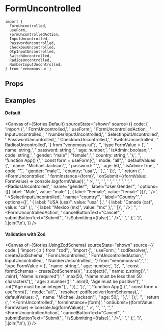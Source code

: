 
<Meta of={Stories} />

# FormUncontrolled

```tsx
import {
  FormUncontrolled,
  useForm,
  FormUncontrolledAction,
  InputUncontrolled,
  PasswordUncontrolled,
  CheckboxUncontrolled,
  OtpInputUncontrolled,
  SwitchUncontrolled,
  RadiosUncontrolled,
  NumberInputUncontrolled,
} from 'venomous-ui';
```

## Props

<Controls />

## Examples

#### Default

<Canvas
  of={Stories.Default}
  sourceState="shown"
  source={{
    code: [
      'import {',
      '  FormUncontrolled,',
      '  useForm,',
      '  FormUncontrolledAction,',
      '  InputUncontrolled,',
      '  NumberInputUncontrolled,',
      '  SelectInputUncontrolled',
      '  PasswordUncontrolled,',
      '  CheckboxUncontrolled,',
      '  SwitchUncontrolled',
      '  RadiosUncontrolled',
      '} from "venomous-ui";',
      '',
      'type FormValue = {',
      '  name: string;',
      '  password: string;',
      '  age: number;',
      '  isAdmin: boolean;',
      '  code: string;',
      '  gender: "male" | "female";',
      '  country: string;',
      '};',
      '',
      'function App() {',
      '  const form = useForm<FormValue>({',
      '    mode: "all",',
      '    defaultValues: {',
      '      name: "Michael Jackson",',
      '      password: "",',
      '      age: 50,',
      '      isAdmin: true,',
      '      code: "",',
      '      gender: "male",',
      '      country: "usa",',
      '    },',
      '  });',
      '',
      '  return (',
      '    <FormUncontrolled',
      '      formInstance={form}',
      '      onSubmit={(formValue: FormValue) => console.log(formValue)}',
      '    >',
      '      <InputUncontrolled name="name" label="User Name" fullWidth />',
      '      <PasswordUncontrolled name="password" label="Password" fullWidth />',
      '      <NumberInputUncontrolled name="age" label="User Age" />',
      '      <CheckboxUncontrolled name="isAdmin" label="Is Admin Star" labelDirection="start" />',
      '      <SwitchUncontrolled name="isAdmin" startLabel="Is Admin User" labelsDirection="column" />',
      '      <OtpInputUncontrolled name="code" label="Code" />',
      '      <RadiosUncontrolled',
      '        name="gender"',
      '        label="User Gender"',
      '        options={[{ label: "Male", value: "male" }, { label: "Female", value: "female" }]}',
      '      />',
      '      <SelectInputUncontrolled',
      '        name="country"',
      '        label="Country"',
      '        options={[',
      '          { label: "USA (usa)", value: "usa" },',
      '          { label: "Canada (ca)", value: "ca" },',
      '          { label: "Mexico (mx)", value: "mx" },',
      '        ]}',
      '      />',
      '',
      '      <FormUncontrolledAction',
      '        cancelButtonText="Cancel"',
      '        submitButtonText="Submit"',
      '        isSubmitting={false}',
      '      />',
      '    </FormUncontrolled>',
      '  );',
      '}',
    ].join('\n'),
  }}
/>

#### Validation with Zod

<Canvas
  of={Stories.UsingZodSchema}
  sourceState="shown"
  source={{
    code: [
      'import { z } from "zod";',
      'import {',
      '  useForm,',
      '  zodResolver,',
      '  createZodSchema',
      '  FormUncontrolled,',
      '  FormUncontrolledAction,',
      '  InputUncontrolled,',
      '  NumberUncontrolled,',
      '} from "venomous-ui";',
      '',
      'type FormValue = {',
      '  name: string;',
      '  age: number;',
      '};',
      '',
      'const formSchemas = createZodSchema<FormValue>()(',
      '  z.object({',
      '    name: z.string()',
      '      .min(1, "Name is required")',
      '      .max(50, "Name must be less than 50 characters"),',
      '    age: z.number()',
      '      .min(0, "Age must be positive")',
      '      .int("Age must be an integer"),',
      '  }),',
      ');',
      '',
      'function App() {',
      '  const form = useForm<FormValue>({',
      '    mode: "all",',
      '    resolver: zodResolver(formSchemas),',
      '    defaultValues: {',
      '      name: "Michael Jackson",',
      '      age: 50,',
      '    },',
      '  });',
      '',
      '  return (',
      '    <FormUncontrolled',
      '      formInstance={form}',
      '      onSubmit={(formValue: FormValue) => console.log(formValue)}',
      '    >',
      '      <InputUncontrolled name="name" label="User Name" />',
      '      <NumberUncontrolled name="age" label="User Age" />',
      '',
      '      <FormUncontrolledAction',
      '        cancelButtonText="Cancel"',
      '        submitButtonText="Submit"',
      '        isSubmitting={false}',
      '      />',
      '    </FormUncontrolled>',
      '  );',
      '}',
    ].join('\n'),
  }}
/>
